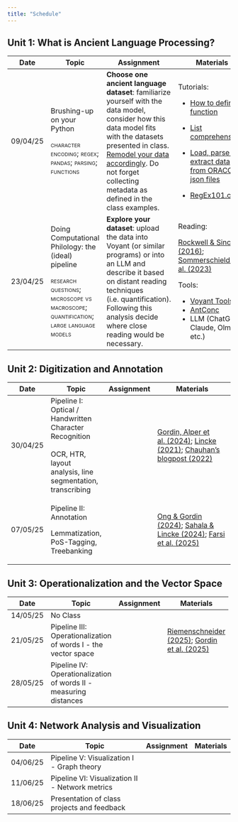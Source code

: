 ```yaml
---
title: "Schedule"
---
```


## Unit 1: What is Ancient Language Processing?

+-----------+---------------------------------------------------------------------------------------------------+-----------------------------------------------------------------------------------------------------------------------------------------------------------------------------------------------------------------------------------------------------------------------------+-------------------------------------------------------------------------------------------------------------------------------------------------------------------------------------------------------------------------+
| Date      | **Topic**                                                                                         | **Assignment**                                                                                                                                                                                                                                                              | **Materials**                                                                                                                                                                                                           |
+===========+===================================================================================================+=============================================================================================================================================================================================================================================================================+=========================================================================================================================================================================================================================+
| 09/04/25  | Brushing-up on your Python                                                                        | **Choose one ancient language dataset**: familiarize yourself with the data model, consider how this data model fits with the datasets presented in class. [Remodel your data accordingly]{.underline}. Do not forget collecting metadata as defined in the class examples. | Tutorials:                                                                                                                                                                                                              |
|           |                                                                                                   |                                                                                                                                                                                                                                                                             |                                                                                                                                                                                                                         |
|           | [character encoding; regex; pandas; parsing; functions]{.smallcaps}                               |                                                                                                                                                                                                                                                                             | -   [How to define a function](https://www.simplilearn.com/tutorials/python-tutorial/python-functions){target="_blank"}                                                                                                 |
|           |                                                                                                   |                                                                                                                                                                                                                                                                             |                                                                                                                                                                                                                         |
|           |                                                                                                   |                                                                                                                                                                                                                                                                             | -   [List comprehensions](https://www.programiz.com/python-programming/list-comprehension){target="_blank"}                                                                                                             |
|           |                                                                                                   |                                                                                                                                                                                                                                                                             |                                                                                                                                                                                                                         |
|           |                                                                                                   |                                                                                                                                                                                                                                                                             | -   [Load, parse and extract data from ORACC json files](https://niekveldhuis.github.io/sumnet/PartI-ExtractLemmatizationfromJSON.html){target="_blank"}                                                                |
|           |                                                                                                   |                                                                                                                                                                                                                                                                             |                                                                                                                                                                                                                         |
|           |                                                                                                   |                                                                                                                                                                                                                                                                             | -   [RegEx101.com](https://regex101.com){target="_blank"}                                                                                                                                                               |
+-----------+---------------------------------------------------------------------------------------------------+-----------------------------------------------------------------------------------------------------------------------------------------------------------------------------------------------------------------------------------------------------------------------------+-------------------------------------------------------------------------------------------------------------------------------------------------------------------------------------------------------------------------+
| 23/04/25  | Doing Computational Philology: the (ideal) pipeline                                               | **Explore your dataset**: upload the data into Voyant (or similar programs) or into an LLM and describe it based on distant reading techniques (i.e. quantification). Following this analysis decide where close reading would be necessary.                                | Reading:                                                                                                                                                                                                                |
|           |                                                                                                   |                                                                                                                                                                                                                                                                             |                                                                                                                                                                                                                         |
|           | [research questions; microscope vs macroscope; quantification; large language models]{.smallcaps} |                                                                                                                                                                                                                                                                             | [Rockwell & Sinclair (2016)](https://drive.google.com/file/d/1ZBWdgYdPBodSTIMVyBkv96Tpq4IhKeT-/view?usp=sharing){target="_blank"}; [Sommerschield et al. (2023)](https://doi.org/10.1162/coli_a_00481){target="_blank"} |
|           |                                                                                                   |                                                                                                                                                                                                                                                                             |                                                                                                                                                                                                                         |
|           |                                                                                                   |                                                                                                                                                                                                                                                                             | Tools:                                                                                                                                                                                                                  |
|           |                                                                                                   |                                                                                                                                                                                                                                                                             |                                                                                                                                                                                                                         |
|           |                                                                                                   |                                                                                                                                                                                                                                                                             | -   [Voyant Tools](https://voyant-tools.org){target="_blank"}                                                                                                                                                           |
|           |                                                                                                   |                                                                                                                                                                                                                                                                             | -   [AntConc](https://www.laurenceanthony.net/software/antconc/){target="_blank"}                                                                                                                                       |
|           |                                                                                                   |                                                                                                                                                                                                                                                                             | -   LLM (ChatGPT, Claude, Olmoe etc.)                                                                                                                                                                                   |
+-----------+---------------------------------------------------------------------------------------------------+-----------------------------------------------------------------------------------------------------------------------------------------------------------------------------------------------------------------------------------------------------------------------------+-------------------------------------------------------------------------------------------------------------------------------------------------------------------------------------------------------------------------+

## Unit 2: Digitization and Annotation

+----------+------------------------------------------------------------+----------------+---------------------------------------------------------------------------------------------------------------------------------------------------------------------------------------------------------------------------------------------------------------------------------------------------------------------------------------------------------------------------------------------------------------------------------+
| Date     | **Topic**                                                  | **Assignment** | **Materials**                                                                                                                                                                                                                                                                                                                                                                                                                   |
+==========+============================================================+================+=================================================================================================================================================================================================================================================================================================================================================================================================================================+
| 30/04/25 | Pipeline I: Optical / Handwritten Character Recognition\   |                | [Gordin, Alper et al. (2024)](https://aclanthology.org/2024.ml4al-1.14/){target="_blank"}; [Lincke (2021)](https://www.geschkult.fu-berlin.de/e/aegyptologie/personen/Professorinnen-und-Professoren/Lincke/Lincke_2021_OCR-Coptic.pdf){target="_blank"}; [Chauhan's blogpost (2022)](https://digitalorientalist.com/2022/11/15/escriptorium-digital-text-production-for-urdu-hindi-and-bengali-print-part-1/){target="_blank"} |
|          | \                                                          |                |                                                                                                                                                                                                                                                                                                                                                                                                                                 |
|          | OCR, HTR, layout analysis, line segmentation, transcribing |                |                                                                                                                                                                                                                                                                                                                                                                                                                                 |
+----------+------------------------------------------------------------+----------------+---------------------------------------------------------------------------------------------------------------------------------------------------------------------------------------------------------------------------------------------------------------------------------------------------------------------------------------------------------------------------------------------------------------------------------+
| 07/05/25 | Pipeline II: Annotation                                    |                | [Ong & Gordin (2024)](https://doi.org/10.1093/llc/fqae002){target="_blank"}; [Sahala & Lincke (2024)](https://doi.org/10.18653/v1/2024.ml4al-1.10){target="_blank"}; [Farsi et al. (2025)](https://aclanthology.org/2025.alp-1.17/){target="_blank"}                                                                                                                                                                            |
|          |                                                            |                |                                                                                                                                                                                                                                                                                                                                                                                                                                 |
|          | Lemmatization, PoS-Tagging, Treebanking                    |                |                                                                                                                                                                                                                                                                                                                                                                                                                                 |
+----------+------------------------------------------------------------+----------------+---------------------------------------------------------------------------------------------------------------------------------------------------------------------------------------------------------------------------------------------------------------------------------------------------------------------------------------------------------------------------------------------------------------------------------+

## Unit 3: Operationalization and the Vector Space

+----------+-------------------------------------------------------------------+----------------+----------------------------------------------------------------------------------------------------------------------------------------------------------------------+
| Date     | **Topic**                                                         | **Assignment** | **Materials**                                                                                                                                                        |
+==========+===================================================================+================+======================================================================================================================================================================+
| 14/05/25 | No Class                                                          |                |                                                                                                                                                                      |
+----------+-------------------------------------------------------------------+----------------+----------------------------------------------------------------------------------------------------------------------------------------------------------------------+
| 21/05/25 | Pipeline III: Operationalization of words I - the vector space    |                | [Riemenschneider (2025)](https://aclanthology.org/2025.alp-1.30/){target="_blank"}; [Gordin et al. (2025)](https://aclanthology.org/2025.alp-1.33/){target="_blank"} |
+----------+-------------------------------------------------------------------+----------------+----------------------------------------------------------------------------------------------------------------------------------------------------------------------+
| 28/05/25 | Pipeline IV: Operationalization of words II - measuring distances |                |                                                                                                                                                                      |
+----------+-------------------------------------------------------------------+----------------+----------------------------------------------------------------------------------------------------------------------------------------------------------------------+

## Unit 4: Network Analysis and Visualization

| Date | **Topic** | **Assignment** | **Materials** |
|----|----|----|----|
| 04/06/25 | Pipeline V: Visualization I - Graph theory |  |  |
| 11/06/25 | Pipeline VI: Visualization II - Network metrics |  |  |
| 18/06/25 | Presentation of class projects and feedback |  |  |
